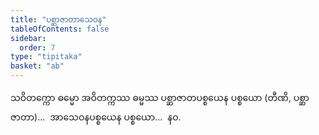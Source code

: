 ```yaml
---
title: "ပစ္ဆာဇာတာသေဝန"
tableOfContents: false
sidebar:
  order: 7
type: "tipitaka"
basket: "ab"
---
```



<DynamicBreadcrumb />

<Division number="129">

<Paragraph number="4356">
သဝိတက္ကော ဓမ္မော အဝိတက္ကဿ ဓမ္မဿ ပစ္ဆာဇာတပစ္စယေန ပစ္စယော (တီဏိ, ပစ္ဆာဇာတာ)…  အာသေဝနပစ္စယေန ပစ္စယော…  နဝ.
</Paragraph>
</Division>